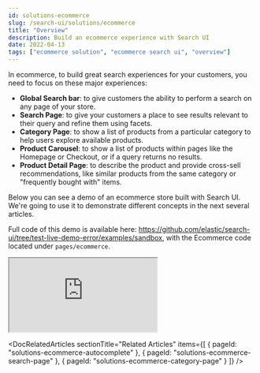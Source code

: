 ```yaml
---
id: solutions-ecommerce
slug: /search-ui/solutions/ecommerce
title: "Overview"
description: Build an ecommerce experience with Search UI
date: 2022-04-13
tags: ["ecommerce solution", "ecommerce search ui", "overview"]
---
```


In ecommerce, to build great search experiences for your customers, you need to focus on these major experiences:

- **Global Search bar**: to give customers the ability to perform a search on any page of your store.
- **Search Page**: to give your customers a place to see results relevant to their query and refine them using facets.
- **Category Page**: to show a list of products from a particular category to help users explore available products.
- **Product Carousel**: to show a list of products within pages like the Homepage or Checkout, or if a query returns no results.
- **Product Detail Page**: to describe the product and provide cross-sell recommendations, like similar products from the same category or "frequently bought with" items.

Below you can see a demo of an ecommerce store built with Search UI. We're going to use it to demonstrate different concepts in the next several articles.

Full code of this demo is available here: https://github.com/elastic/search-ui/tree/test-live-demo-error/examples/sandbox, with the Ecommerce code located under `pages/ecommerce`.

<iframe
  src="https://codesandbox.io/embed/github/elastic/search-ui/tree/main/examples/sandbox?autoresize=1&fontsize=12&initialpath=%2Fecommerce&module=%2Fsrc%2Fpages%2Fecommerce%2Findex.js&theme=light&view=preview&hidedevtools=1"
  style={{
    width: "100%",
    height: "800px",
    overflow: "hidden"
  }}
  title="Search UI"
  allow="accelerometer; ambient-light-sensor; camera; encrypted-media; geolocation; gyroscope; hid; microphone; midi; payment; usb; vr; xr-spatial-tracking"
  sandbox="allow-forms allow-modals allow-popups allow-presentation allow-same-origin allow-scripts"
></iframe>

<DocRelatedArticles
  sectionTitle="Related Articles"
  items={[
    {
      pageId: "solutions-ecommerce-autocomplete"
    },
    {
      pageId: "solutions-ecommerce-search-page"
    },
    {
      pageId: "solutions-ecommerce-category-page"
    }
  ]}
/>
